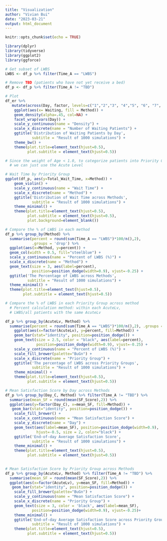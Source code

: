 ```yaml
---
title: "Visualization"
author: "Vivian Bui"
date: "2023-03-21"
output: html_document
---
```


```r
knitr::opts_chunk$set(echo = TRUE)
```

```r
library(dplyr)
library(tidyverse)
library(ggplot2)
library(ggforce) 
```


```r
# Get subset of LWBS 
LWBS <- df_p %>% filter(Time_A == "LWBS")

# Remove TBD (patients who have not yet receive a bed)
df_p <- df_p %>% filter(Time_A != "TBD")

```



```r
# Plot 
df_er %>%
   mutate(across(Day, factor, levels=c("1","2","3", "4","5", "6", "7", "8", "9", "10", "11", "12", "13", "14", "15"))) %>%
    ggplot(aes(x= Waiting, fill = Method)) +
    geom_density(alpha=.45, col=NA) +
    facet_wrap(vars(Day)) +
    scale_y_continuous(name = "Density") + 
    scale_x_discrete(name = "Number of Waiting Patients") + 
    ggtitle('Distribution of Waiting Patients by Day', 
            subtitle = "Result of 1000 simulations") + 
    theme_bw() + 
    theme(plot.title=element_text(hjust=0.5),
          plot.subtitle = element_text(hjust=0.5)) 
```



```r
# Since the weight of Age < 1.0, to categorize patients into Priority Groups, 
  # we can just use the Acute Level 

# Wait Time by Priority Group 
ggplot(df_p, aes(y=Total_Wait_Time, x=Method)) +
    geom_violin() + 
    scale_y_continuous(name = "Wait Time") + 
    scale_x_discrete(name = "Method") +
    ggtitle('Distribution of Wait Time across Methods', 
            subtitle = "Result of 1000 simulations") +  
    theme_minimal() +
    theme(plot.title=element_text(hjust=0.5),
          plot.subtitle = element_text(hjust=0.5),
          plot.background=element_blank()) 
```

```r
# Compare the % of LWBS in each method 
df_p %>% group_by(Method) %>% 
  summarise(percent = round(sum(Time_A == "LWBS")*100/n(),2), 
            .groups = 'drop') %>% 
  ggplot(aes(x=Method, y=percent)) + 
  geom_col(width = 0.5, fill="steelblue") + 
  scale_y_continuous(name = "Percent of LWBS (%)") + 
  scale_x_discrete(name = "Method") + 
  geom_text(size = 3, aes(label=percent), 
            position=position_dodge(width=0.9), vjust=-0.25) +
  ggtitle('The Percentage of LWBS across Methods',
          subtitle = "Result of 1000 simulations") + 
  theme_minimal() + 
  theme(plot.title=element_text(hjust=0.5),
        plot.subtitle = element_text(hjust=0.5)) 
```
```r
# Compare the % of LWBS in each Priority Group across method 
  # Percent calculation method: within each AcuteLv, 
  # LWBS/all patients with the same AcuteLv

df_p %>% group_by(AcuteLv, Method) %>% 
  summarise(percent = round(sum(Time_A == "LWBS")*100/n(),2), .groups = 'drop') %>% 
    ggplot(aes(x=factor(AcuteLv), y=percent, fill=Method)) + 
    geom_bar(stat="identity", position=position_dodge()) + 
    geom_text(size = 2.5, color = "black", aes(label=percent), 
              position=position_dodge(width=0.9), vjust=-0.25) + 
    scale_y_continuous(name = "Percent of LWBS (%)") + 
    scale_fill_brewer(palette="BuGn") + 
    scale_x_discrete(name = "Priority Group") + 
    ggtitle('The percentage of LWBS across Priority Groups',
            subtitle = "Result of 1000 simulations") + 
    theme_minimal() + 
    theme(plot.title=element_text(hjust=0.5),
          plot.subtitle = element_text(hjust=0.5)) 

```


```r
# Mean Satisfaction Score by Day across Methods
df_p %>% group_by(Day_C, Method) %>% filter(Time_A != "TBD") %>% 
  summarise(mean_SF = round(mean(SF_Score),2)) %>% 
  ggplot(aes(y=factor(Day_C), x=mean_SF, fill=Method)) +
   geom_bar(stat="identity", position=position_dodge()) +
    scale_fill_brewer() + 
    scale_x_continuous(name = "Mean Satisfaction Score") + 
    scale_y_discrete(name = "Day") + 
    geom_text(aes(label=mean_SF), position=position_dodge(width=0.9), 
              hjust=-0.5, size = 2, color="black") + 
    ggtitle('End-of-day Average Satisfaction Score',
            subtitle = "Result of 1000 simulations") + 
    theme_minimal() + 
    theme(plot.title=element_text(hjust=0.5),
          plot.subtitle = element_text(hjust=0.5)) 
    
```

```r

# Mean Satisfaction Score by Priority Group across Methods
df_p %>% group_by(AcuteLv, Method) %>% filter(Time_A != "TBD") %>% 
  summarise(mean_SF = round(mean(SF_Score),2)) %>% 
  ggplot(aes(x=factor(AcuteLv), y=mean_SF, fill=Method)) + 
   geom_bar(stat="identity", position=position_dodge()) +
    scale_fill_brewer(palette="BuGn") + 
    scale_y_continuous(name = "Mean Satisfaction Score") + 
    scale_x_discrete(name = "Priority Group") + 
    geom_text(size = 3, color = 'black', aes(label=mean_SF), 
            position=position_dodge(width=0.9), vjust=-0.25)+
    theme_minimal() + 
    ggtitle('End-of-day Average Satisfaction Score across Priority Groups',
            subtitle = "Result of 1000 simulations") + 
    theme(plot.title=element_text(hjust=0.5),
          plot.subtitle = element_text(hjust=0.5)) 
```






